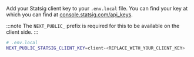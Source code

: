 Add your Statsig client key to your `.env.local` file. You can find your key at which you can find at [console.statsig.com/api_keys](https://console.statsig.com/api_keys).

:::note
The `NEXT_PUBLIC_` prefix is required for this to be available on the client side.
:::

```bash
# .env.local
NEXT_PUBLIC_STATSIG_CLIENT_KEY=client-<REPLACE_WITH_YOUR_CLIENT_KEY>
```
